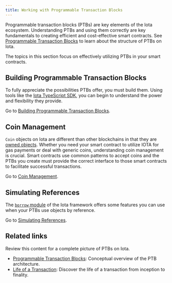 ```yaml
---
title: Working with Programmable Transaction Blocks
---
```


Programmable transaction blocks (PTBs) are key elements of the Iota ecosystem. Understanding PTBs and using them correctly are key fundamentals to creating efficient and cost-effective smart contracts. See [Programmable Transaction Blocks](../../../concepts/transactions/prog-txn-blocks.mdx) to learn about the structure of PTBs on Iota.

The topics in this section focus on effectively utilizing PTBs in your smart contracts.

## Building Programmable Transaction Blocks

To fully appreciate the possibilities PTBs offer, you must build them. Using tools like the [Iota TypeScript SDK](https://docs.iota.org/references/ts-sdk/typescript), you can begin to understand the power and flexibility they provide.

Go to [Building Programmable Transaction Blocks](./building-ptb.mdx).

## Coin Management

`Coin` objects on Iota are different than other blockchains in that they are [owned objects](../../../concepts/object-ownership/address-owned.mdx). Whether you need your smart contract to utilize IOTA for gas payments or deal with generic coins, understanding coin management is crucial. Smart contracts use common patterns to accept coins and the PTBs you create must provide the correct interface to those smart contracts to facilitate successful transactions.

Go to [Coin Management](./coin-mgt.mdx).

## Simulating References

The [`borrow` module](https://github.com/iotaledger/iota/blob/develop/crates/iota-framework/docs/iota-framework/borrow.md) of the Iota framework offers some features you can use when your PTBs use objects by reference. 

Go to [Simulating References](./simulating-refs.mdx).

## Related links

Review this content for a complete picture of PTBs on Iota.

- [Programmable Transaction Blocks](../../../concepts/transactions/prog-txn-blocks.mdx): Conceptual overview of the PTB architecture.
- [Life of a Transaction](../../../concepts/iota-architecture/transaction-lifecycle.mdx): Discover the life of a transaction from inception to finality.  